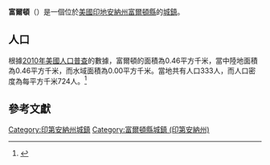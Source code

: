 {{noteTA
|G1=USState
|G2=地名
|G3=Unit
}}
{{Infobox settlement
|name            = 富爾頓
|native_name = Fulton
|settlement_type          = [[鎮|城鎮]]
|image_skyline            = 
|imagesize                = 
|image_map                = Fulton County Indiana Incorporated and Unincorporated areas Fulton Highlighted 1826152.svg
|mapsize                  = 250px
|subdivision_type         = [[世界政區索引|國家]]
|subdivision_type1        = [[美国州份|州份]]
|subdivision_type2        = [[印地安納州行政區劃|縣]]
|subdivision_name         = [[美国|美国]]
|subdivision_name1        = [[印地安納州|印地安納州]]
|subdivision_name2        = [[富爾頓縣_(印地安納州)|富爾頓縣]]
|elevation_ft             = 794
|elevation_m              = 242
|timezone                 = [[北美东部时区|EST]]
|area_total_km2           = 0.46
|area_land_km2            = 0.46
|area_water_km2           = 0.00
|area_total_sq_mi         = 
|area_land_sq_mi          = 
|area_water_sq_mi         = 
|population_as_of         = [[2010年美國人口普查|2010]]
|population_footnotes     = 
|population_total         = 333
|population_density_km2   = auto
|population_density_sq_mi = auto
|utc_offset               = -5
|coordinates              = {{coord|40|56|50|N|86|15|50|W|display=inline,title}}
| coor_pinpoint           = 
| coordinates_footnotes   = 
|timezone_DST             = EST
|utc_offset_DST           = -5
|postal_code_type         = [[美國郵區編號|郵區編號]]
|postal_code              = 46931
|area_code                = {{link-en|北美电话区号574|Area code 574|574}}
|blank_name = [[地名信息系统|GNIS ID]]
|blank_info = 434896<ref name="GNIS">{{cite gnis|434896|Fulton}}</ref>
}}
'''富爾頓'''（{{lang-en|Fulton}}）是一個位於[[美國|美國]][[印地安納州|印地安納州]][[富爾頓縣_(印地安納州)|富爾頓縣]]的[[鎮|城鎮]]。

== 人口 ==
根據[[2010年美國人口普查|2010年美國人口普查]]的數據，富爾頓的面積為0.46平方千米，當中陸地面積為0.46平方千米，而水域面積為0.00平方千米。當地共有人口333人，而人口密度為每平方千米724人。<ref name="GR8">{{cite web|url=http://factfinder2.census.gov|publisher=[[美国人口调查局|美国人口调查局]]|accessdate=2011-05-14|title=American FactFinder|archive-date=2013-09-11|archive-url=https://web.archive.org/web/20130911234518/http://factfinder2.census.gov/|dead-url=no}}</ref>

== 參考文獻 ==
{{reflist}}

{{富爾頓縣 (印地安納州)}}

{{DEFAULTSORT:Fulton, Indiana}}
[[Category:印第安納州城鎮|Category:印第安納州城鎮]]
[[Category:富爾頓縣城鎮_(印第安納州)|Category:富爾頓縣城鎮 (印第安納州)]]

{{Indiana-geo-stub}}